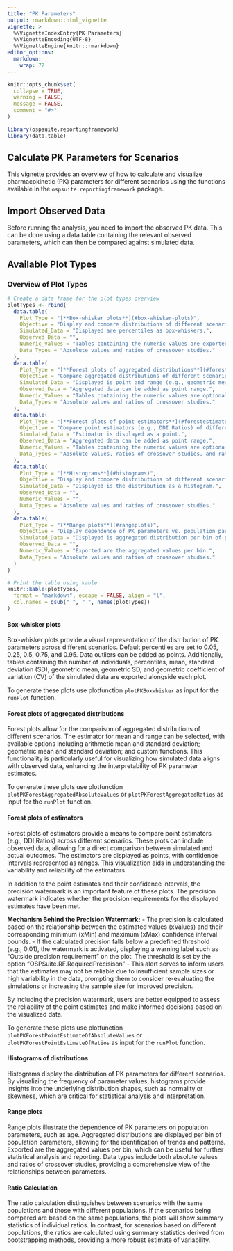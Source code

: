 ```yaml
---
title: "PK Parameters"
output: rmarkdown::html_vignette
vignette: >
  %\VignetteIndexEntry{PK Parameters}
  %\VignetteEncoding{UTF-8}
  %\VignetteEngine{knitr::rmarkdown}
editor_options: 
  markdown: 
    wrap: 72
---
```


```r
knitr::opts_chunk$set(
  collapse = TRUE,
  warning = FALSE,
  message = FALSE,
  comment = "#>"
)
```

```r
library(ospsuite.reportingframework)
library(data.table)
```

## Calculate PK Parameters for Scenarios

This vignette provides an overview of how to calculate and visualize pharmacokinetic (PK) parameters for different scenarios using the functions available in the `ospsuite.reportingframework` package.

## Import Observed Data

Before running the analysis, you need to import the observed PK data. This can be done using a data.table containing the relevant observed parameters, which can then be compared against simulated data.

## Available Plot Types

### Overview of Plot Types

```r
# Create a data frame for the plot types overview
plotTypes <- rbind(
  data.table(
    Plot_Type = "[**Box-whisker plots**](#box-whisker-plots)",
    Objective = "Display and compare distributions of different scenarios.",
    Simulated_Data = "Displayed are percentiles as box-whiskers.",
    Observed_Data = "",
    Numeric_Values = "Tables containing the numeric values are exported additionally to each plot as CSV.",
    Data_Types = "Absolute values and ratios of crossover studies."
  ),
  data.table(
    Plot_Type = "[**Forest plots of aggregated distributions**](#forest-plots)",
    Objective = "Compare aggregated distributions of different scenarios. Compare observed data with simulated values.",
    Simulated_Data = "Displayed is point and range (e.g., geometric mean and geometric standard deviation).",
    Observed_Data = "Aggregated data can be added as point range.",
    Numeric_Values = "Tables containing the numeric values are optionally displayed.",
    Data_Types = "Absolute values and ratios of crossover studies."
  ),
  data.table(
    Plot_Type = "[**Forest plots of point estimators**](#forestestimator)",
    Objective = "Compare point estimators (e.g., DDI Ratios) of different scenarios. Compare observed data with simulated values.",
    Simulated_Data = "Estimator is displayed as a point.",
    Observed_Data = "Aggregated data can be added as point range.",
    Numeric_Values = "Tables containing the numeric values are optionally displayed.",
    Data_Types = "Absolute values, ratios of crossover studies, and ratios of scenarios if different studies."
  ),
  data.table(
    Plot_Type = "[**Histograms**](#histograms)",
    Objective = "Display and compare distributions of different scenarios.",
    Simulated_Data = "Displayed is the distribution as a histogram.",
    Observed_Data = "",
    Numeric_Values = "",
    Data_Types = "Absolute values and ratios of crossover studies."
  ),
  data.table(
    Plot_Type = "[**Range plots**](#rangeplots)",
    Objective = "Display dependence of PK parameters vs. population parameters (e.g., age).",
    Simulated_Data = "Displayed is aggregated distribution per bin of population parameter.",
    Observed_Data = "",
    Numeric_Values = "Exported are the aggregated values per bin.",
    Data_Types = "Absolute values and ratios of crossover studies."
  )
)

# Print the table using kable
knitr::kable(plotTypes,
  format = "markdown", escape = FALSE, align = "l",
  col.names = gsub("_", " ", names(plotTypes))
)
```

#### Box-whisker plots {#box-whisker-plots}

Box-whisker plots provide a visual representation of the distribution of PK parameters across different scenarios. Default percentiles are set to 0.05, 0.25, 0.5, 0.75, and 0.95. Data outliers can be added as points. Additionally, tables containing the number of individuals, percentiles, mean, standard deviation (SD), geometric mean, geometric SD, and geometric coefficient of variation (CV) of the simulated data are exported alongside each plot.

To generate these plots use plotfunction `plotPKBoxwhisker` as input for the `runPlot` function.

#### Forest plots of aggregated distributions {#forest-plots}

Forest plots allow for the comparison of aggregated distributions of different scenarios. The estimator for mean and range can be selected, with available options including arithmetic mean and standard deviation; geometric mean and standard deviation; and custom functions. This functionality is particularly useful for visualizing how simulated data aligns with observed data, enhancing the interpretability of PK parameter estimates.

To generate these plots use plotfunction `plotPKForestAggregatedAbsoluteValues` or `plotPKForestAggregatedRatios` as input for the `runPlot` function.

#### Forest plots of estimators {#forestestimator}

Forest plots of estimators provide a means to compare point estimators (e.g., DDI Ratios) across different scenarios. These plots can include observed data, allowing for a direct comparison between simulated and actual outcomes. The estimators are displayed as points, with confidence intervals represented as ranges. This visualization aids in understanding the variability and reliability of the estimators.

In addition to the point estimates and their confidence intervals, the precision watermark is an important feature of these plots. The precision watermark indicates whether the precision requirements for the displayed estimates have been met. 

**Mechanism Behind the Precision Watermark:**
- The precision is calculated based on the relationship between the estimated values (xValues) and their corresponding minimum (xMin) and maximum (xMax) confidence interval bounds.
- If the calculated precision falls below a predefined threshold (e.g., 0.01), the watermark is activated, displaying a warning label such as "Outside precision requirement" on the plot. The threshold is set by the option "OSPSuite.RF.RequiredPrecisison"
- This alert serves to inform users that the estimates may not be reliable due to insufficient sample sizes or high variability in the data, prompting them to consider re-evaluating the simulations or increasing the sample size for improved precision.

By including the precision watermark, users are better equipped to assess the reliability of the point estimates and make informed decisions based on the visualized data.

To generate these plots use plotfunction `plotPKForestPointEstimateOfAbsoluteValues` or `plotPKForestPointEstimateOfRatios`
as input for the `runPlot` function.

#### Histograms of distributions {#histograms}

Histograms display the distribution of PK parameters for different scenarios. By visualizing the frequency of parameter values, histograms provide insights into the underlying distribution shapes, such as normality or skewness, which are critical for statistical analysis and interpretation.

#### Range plots {#rangeplots}

Range plots illustrate the dependence of PK parameters on population parameters, such as age. Aggregated distributions are displayed per bin of population parameters, allowing for the identification of trends and patterns. Exported are the aggregated values per bin, which can be useful for further statistical analysis and reporting. Data types include both absolute values and ratios of crossover studies, providing a comprehensive view of the relationships between parameters.

#### Ratio Calculation

The ratio calculation distinguishes between scenarios with the same populations and those with different populations. If the scenarios being compared are based on the same populations, the plots will show summary statistics of individual ratios. In contrast, for scenarios based on different populations, the ratios are calculated using summary statistics derived from bootstrapping methods, providing a more robust estimate of variability.

